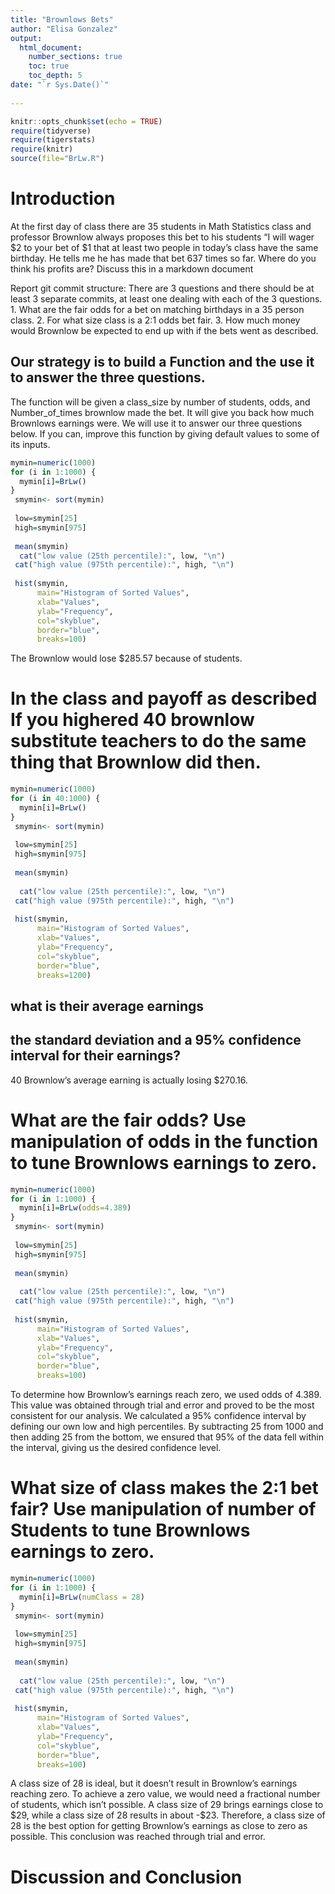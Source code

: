 ```yaml
---
title: "Brownlows Bets"
author: "Elisa Gonzalez"
output: 
  html_document:
    number_sections: true
    toc: true
    toc_depth: 5
date: "`r Sys.Date()`"    
    
---
```

```r
knitr::opts_chunk$set(echo = TRUE)
require(tidyverse)
require(tigerstats)
require(knitr)
source(file="BrLw.R")
```


<!-- We recommend you use git branches -- create a separate branch for each major section i.e. Introduction, Methods, Results, Inferential Results, and Discussion and Conclusions - leave the YAML block untouched until the final merge where you put in your own name !-->

# Introduction

<!--In this section you explain what you are trying to show.  Where did the data come from?  What is the research or other question you are trying to answer?!-->

 At the first day of class there are 35 students in Math Statistics class and professor Brownlow always proposes this bet to his students "I will wager $2 to your bet of $1 that at least two people in today's class have  the same birthday.  He tells me he has made that bet 637 times so far. Where do you think his profits are? Discuss this in a markdown document
 
Report git commit structure:
There are 3 questions and there should be at least 3 separate commits, at least one dealing with each of the 3 questions.
1. What are the fair odds for a bet on matching birthdays in a 35 person class.
2. For what size class is a 2:1 odds bet fair.
3. How much money would Brownlow be expected to end up with if the bets went as described.

## Our strategy is to build a Function and the use it to answer the three questions. 

The function will be given a class_size by number of students, odds, and Number_of_times brownlow made the bet.  It will give you back how much Brownlows earnings were. We will use it to answer our three questions below. If you can, improve this function by giving default values to some of its inputs.

```r
mymin=numeric(1000)
for (i in 1:1000) {
  mymin[i]=BrLw()
}
 smymin<- sort(mymin)
 
 low=smymin[25]
 high=smymin[975]
 
 mean(smymin)
  cat("low value (25th percentile):", low, "\n")
 cat("high value (975th percentile):", high, "\n")
 
 hist(smymin,
      main="Histogram of Sorted Values",
      xlab="Values",
      ylab="Frequency",
      col="skyblue",
      border="blue",
      breaks=100)
```

The Brownlow would lose $285.57 because of students. 

# In the class and payoff as described  If you highered 40 brownlow substitute teachers to do the same thing that Brownlow did then.

```r
mymin=numeric(1000)
for (i in 40:1000) {
  mymin[i]=BrLw()
}
 smymin<- sort(mymin)
 
 low=smymin[25]
 high=smymin[975]
 
 mean(smymin)
 
  cat("low value (25th percentile):", low, "\n")
 cat("high value (975th percentile):", high, "\n")
 
 hist(smymin,
      main="Histogram of Sorted Values",
      xlab="Values",
      ylab="Frequency",
      col="skyblue",
      border="blue",
      breaks=1200)
``` 


## what is their average earnings
## the standard deviation and a 95% confidence interval for their earnings?  

40 Brownlow's average earning is actually losing $270.16.

<!--Explain and display your method of coming up with a 95% confidence interval of  professor Brownlows winnings (or losings)-->


# What are the fair odds? Use manipulation of odds in the function to tune Brownlows earnings to zero. 

```r
mymin=numeric(1000)
for (i in 1:1000) {
  mymin[i]=BrLw(odds=4.389)
}
 smymin<- sort(mymin)
 
 low=smymin[25]
 high=smymin[975]
 
 mean(smymin)
 
  cat("low value (25th percentile):", low, "\n")
 cat("high value (975th percentile):", high, "\n")
 
 hist(smymin,
      main="Histogram of Sorted Values",
      xlab="Values",
      ylab="Frequency",
      col="skyblue",
      border="blue",
      breaks=100)
```

<!--Decide on your methods:  In this section explain the approach you will take to attack the issue --- how will you decide on a likely estimate of professor Brownlow's earnings or losses after 637 bets. Also explain how you construct a 95% confidence interval about your estimate of his winnings !-->

To determine how Brownlow's earnings reach zero, we used odds of 4.389. This value was obtained through trial and error and proved to be the most consistent for our analysis. We calculated a 95% confidence interval by defining our own low and high percentiles. By subtracting 25 from 1000 and then adding 25 from the bottom, we ensured that 95% of the data fell within the interval, giving us the desired confidence level.

# What size of class makes the 2:1 bet fair?  Use manipulation of number of Students to tune Brownlows earnings to zero.

```r
mymin=numeric(1000)
for (i in 1:1000) {
  mymin[i]=BrLw(numClass = 28)
}
 smymin<- sort(mymin)
 
 low=smymin[25]
 high=smymin[975]
 
 mean(smymin)
 
  cat("low value (25th percentile):", low, "\n")
 cat("high value (975th percentile):", high, "\n")
 
 hist(smymin,
      main="Histogram of Sorted Values",
      xlab="Values",
      ylab="Frequency",
      col="skyblue",
      border="blue",
      breaks=100)
```


<!--Explain and display the results of your method of coming up with the estimate of professor Brownlows betting profits!-->


A class size of 28 is ideal, but it doesn't result in Brownlow's earnings reaching zero. To achieve a zero value, we would need a fractional number of students, which isn't possible. A class size of 29 brings earnings close to $29, while a class size of 28 results in about -$23. Therefore, a class size of 28 is the best option for getting Brownlow's earnings as close to zero as possible. This conclusion was reached through trial and error.



# Discussion and Conclusion

<!--Discussion and conclusion here.  If professor Brownlow is consistantly making or losing money how could he change his payout so that his profits center on zero?  Also discuss what size his class should be in order to have his current scheme balance at zero profit.!-->

